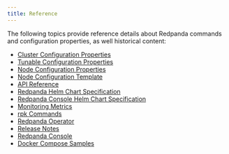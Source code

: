 ```yaml
---
title: Reference
---
```


<head>
    <meta name="title" content="Reference | Redpanda Docs"/>
    <meta name="description" content="Reference index page."/>
</head>

The following topics provide reference details about Redpanda commands and configuration properties, as well historical content:

- [Cluster Configuration Properties](../reference/cluster-properties)
- [Tunable Configuration Properties](../reference/tunable-properties)
- [Node Configuration Properties](../reference/node-properties)
- [Node Configuration Template](../reference/node-configuration-sample)
- [API Reference](../reference/api-reference)
- [Redpanda Helm Chart Specification](../reference/redpanda-helm-spec)
- [Redpanda Console Helm Chart Specification](../reference/console-helm-spec)
- [Monitoring Metrics](../reference/monitor-metrics)
- [rpk Commands](../reference/rpk/)
- [Redpanda Operator](../reference/redpanda-operator/)
- [Release Notes](https://github.com/redpanda-data/redpanda/releases)
- [Redpanda Console](../reference/console/config)
- [Docker Compose Samples](../reference/docker-compose)